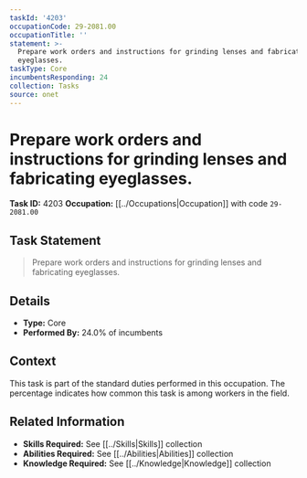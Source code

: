 ```yaml
---
taskId: '4203'
occupationCode: 29-2081.00
occupationTitle: ''
statement: >-
  Prepare work orders and instructions for grinding lenses and fabricating
  eyeglasses.
taskType: Core
incumbentsResponding: 24
collection: Tasks
source: onet
---
```

# Prepare work orders and instructions for grinding lenses and fabricating eyeglasses.

**Task ID:** 4203
**Occupation:** [[../Occupations|Occupation]] with code `29-2081.00`

## Task Statement

> Prepare work orders and instructions for grinding lenses and fabricating eyeglasses.

## Details

- **Type:** Core
- **Performed By:** 24.0% of incumbents

## Context

This task is part of the standard duties performed in this occupation. The percentage indicates how common this task is among workers in the field.

## Related Information

- **Skills Required:** See [[../Skills|Skills]] collection
- **Abilities Required:** See [[../Abilities|Abilities]] collection
- **Knowledge Required:** See [[../Knowledge|Knowledge]] collection
